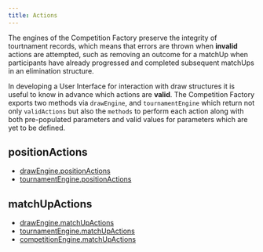 ```yaml
---
title: Actions
---
```


The engines of the Competition Factory preserve the integrity of tourtnament records,
which means that errors are thrown when **invalid** actions are attempted, such as removing an outcome for a matchUp
when participants have already progressed and completed subsequent matchUps in an elimination structure.

In developing a User Interface for interaction with draw structures it is useful to know in advance which actions are **valid**.
The Competition Factory exports two methods via `drawEngine`, and `tournamentEngine` which return not only `validActions`
but also the `methods` to perform each action along with both pre-populated parameters and valid values for parameters which are yet to be defined.

## positionActions

- [drawEngine.positionActions](/docs/apis/draw-engine-api#positionactions)
- [tournamentEngine.positionActions](/docs/apis/tournament-engine-api#positionactions)

## matchUpActions

- [drawEngine.matchUpActions](/docs/apis/draw-engine-api#matchupactions)
- [tournamentEngine.matchUpActions](/docs/apis/tournament-engine-api#matchupactions)
- [competitionEngine.matchUpActions](/docs/apis/competition-engine-api#matchupactions)
